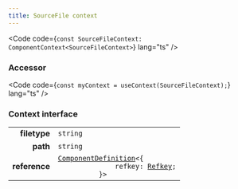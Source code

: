 ```yaml
---
title: SourceFile context
---
```



<Code code={`const SourceFileContext: ComponentContext<SourceFileContext>`} lang="ts" />

### Accessor

<Code code={`const myContext = useContext(SourceFileContext);`} lang="ts" />

### Context interface

<table>
  <tr>
    <td style="text-align: right;font-weight: bold;">filetype</td>
    <td>
       <code>string</code>
  
  
  
  
  </td>
  </tr>
  <tr>
    <td style="text-align: right;font-weight: bold;">path</td>
    <td>
       <code>string</code>
  
  
  
  
  </td>
  </tr>
  <tr>
    <td style="text-align: right;font-weight: bold;">reference</td>
    <td>
      <Badge text="optional" variant="note" size="small" /> <code><a href="/reference/core/types/componentdefinition/">ComponentDefinition</a>&lt;&#123;
              refkey: <a href="/reference/core/types/refkey/">Refkey</a>;
          &#125;></code>
  
  
  
  
  </td>
  </tr>
</table>


